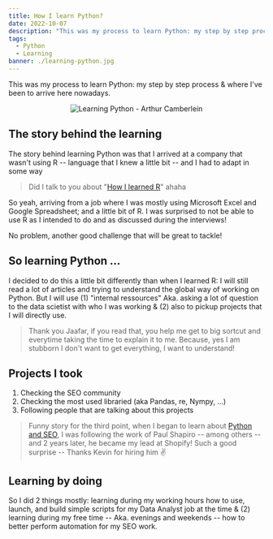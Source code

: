 ```yaml
---
title: How I learn Python?
date: 2022-10-07
description: "This was my process to learn Python: my step by step process & where I've been to arrive here nowadays."
tags:
  - Python
  - Learning
banner: ./learning-python.jpg
---
```


This was my process to learn Python: my step by step process & where I've been to arrive here nowadays.

<p align="center">
  <img src="./learning-python.jpg" alt="Learning Python - Arthur Camberlein" title="How and where to learn Python?" />
</p>

## The story behind the learning

The story behind learning Python was that I arrived at a company that wasn't using R -- language that I knew a little bit -- and I had to adapt in some way

> Did I talk to you about "[How I learned R](/how-i-learned-r)" ahaha

So yeah, arriving from a job where I was mostly using Microsoft Excel and Google Spreadsheet; and a little bit of R. I was surprised to not be able to use R as I intended to do and as discussed during the interviews!

No problem, another good challenge that will be great to tackle!

## So learning Python ...

I decided to do this a little bit differently than when I learned R: I will still read a lot of articles and trying to understand the global way of working on Python. But I will use (1) "internal ressources" Aka. asking a lot of question to the data scietist with who I was working & (2) also to pickup projects that I will directly use.

> Thank you Jaafar, if you read that, you help me get to big sortcut and everytime taking the time to explain it to me. Because, yes I am stubborn I don't want to get everything, I want to understand!

## Projects I took

1. Checking the SEO community
2. Checking the most used libraried (aka Pandas, re, Nympy, ...)
3. Following people that are talking about this projects

> Funny story for the third point, when I began to learn about [Python and SEO](/tags/seo), I was following the work of Paul Shapiro -- among others -- and 2 years later, he became my lead at Shopify! Such a good surprise -- Thanks Kevin for hiring him ✌️ 

## Learning by doing

So I did 2 things mostly: learning during my working hours how to use, launch, and build simple scripts for my Data Analyst job at the time & (2) learning during my free time -- Aka. evenings and weekends -- how to better perform automation for my SEO work.